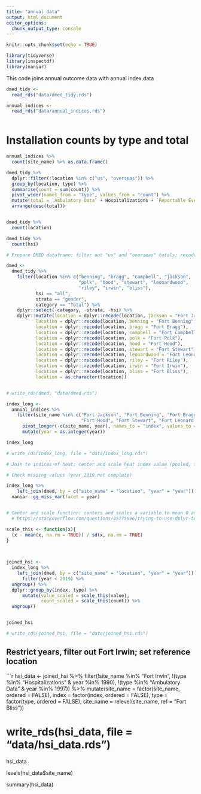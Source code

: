 ```yaml
---
title: "annual_data"
output: html_document
editor_options: 
  chunk_output_type: console
---
```


```r
knitr::opts_chunk$set(echo = TRUE)

library(tidyverse)
library(inspectdf)
library(naniar)
```

This code joins annual outcome data with annual index data

```r

dmed_tidy <- 
  read_rds("data/dmed_tidy.rds")

annual_indices <-
  read_rds("data/annual_indices.rds")



```


# Installation counts by type and total  

```r
annual_indices %>% 
  count(site_name) %>% as.data.frame()

dmed_tidy %>% 
  dplyr::filter(!location %in% c("us", "overseas")) %>% 
  group_by(location, type) %>% 
  summarise(count = sum(count)) %>% 
  pivot_wider(names_from = "type", values_from = "count") %>% 
  mutate(total = `Ambulatory Data` + Hospitalizations + `Reportable Events`) %>% 
  arrange(desc(total))


dmed_tidy %>% 
  count(location)

dmed_tidy %>% 
  count(hsi)

```



```r

# Prepare DMED dataframe: filter out "us" and "overseas" totals; recode names to match names in indices df; filter hsi-all; filter a single strata (gender)

dmed <-
  dmed_tidy %>% 
    filter(location %in% c("benning", "bragg", "campbell", "jackson",
                           "polk", "hood", "stewart", "leonardwood", 
                           "riley", "irwin", "bliss"),
           hsi == "all",
           strata == "gender",
           category == "Total") %>% 
    dplyr::select(-category, -strata, -hsi) %>% 
    dplyr::mutate(location = dplyr::recode(location, jackson = "Fort Jackson"),
           location = dplyr::recode(location, benning = "Fort Benning"),                 
           location = dplyr::recode(location, bragg = "Fort Bragg"),
           location = dplyr::recode(location, campbell = "Fort Campbell"),
           location = dplyr::recode(location, polk = "Fort Polk"),
           location = dplyr::recode(location, hood = "Fort Hood"),
           location = dplyr::recode(location, stewart = "Fort Stewart"),
           location = dplyr::recode(location, leonardwood = "Fort Leonard Wood"),
           location = dplyr::recode(location, riley = "Fort Riley"),
           location = dplyr::recode(location, irwin = "Fort Irwin"),
           location = dplyr::recode(location, bliss = "Fort Bliss"),
           location = as.character(location)) 


# write_rds(dmed, "data/dmed.rds")

```


```r

index_long <- 
  annual_indices %>% 
    filter(site_name %in% c("Fort Jackson", "Fort Benning", "Fort Bragg","Fort Campbell", "Fort Polk",
                            "Fort Hood", "Fort Stewart", "Fort Leonard Wood", "Fort Riley", "Fort Irwin", "Fort Bliss")) %>%
      pivot_longer(-c(site_name, year), names_to = "index", values_to = "value") %>% 
      mutate(year = as.integer(year)) 

index_long

# write_rds(index_long, file = "data/index_long.rds")

```



```r

# Join to indices of heat; center and scale heat index value (pooled, for each index/type - pooled over all included locations and years)  

# Check missing values (year 2019 not complete)

index_long %>% 
    left_join(dmed, by = c("site_name" = "location", "year" = "year")) %>% 
  naniar::gg_miss_var(facet = year)


# Center and scale function: centers and scales a variable to mean 0 and standard deviation 1
  # https://stackoverflow.com/questions/35775696/trying-to-use-dplyr-to-group-by-and-apply-scale

scale_this <- function(x){
  (x - mean(x, na.rm = TRUE)) / sd(x, na.rm = TRUE)
}


  
joined_hsi <-
  index_long %>% 
    left_join(dmed, by = c("site_name" = "location", "year" = "year")) %>% 
      filter(year < 2019) %>%  
  ungroup() %>% 
  dplyr::group_by(index, type) %>% 
      mutate(value_scaled = scale_this(value),
             count_scaled = scale_this(count)) %>% 
  ungroup() 


joined_hsi

# write_rds(joined_hsi, file = "data/joined_hsi.rds")
```


## Restrict years, filter out Fort Irwin; set reference location

```r


hsi_data <-
  joined_hsi %>% 
    filter(!site_name %in% "Fort Irwin",
           !(type %in% "Hospitalizations" & year %in% 1990),
           !(type %in% "Ambulatory Data" & year %in% 1997)) %>% 
    mutate(site_name = factor(site_name, ordered = FALSE),
         index = factor(index, ordered = FALSE),
         type = factor(type, ordered = FALSE),
         site_name = relevel(site_name, ref = "Fort Bliss"))

# write_rds(hsi_data, file = "data/hsi_data.rds")

hsi_data

levels(hsi_data$site_name)

summary(hsi_data)

